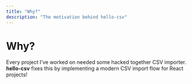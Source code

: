 ```yaml
---
title: "Why?"
description: "The motivation behind hello-csv"
---
```


# Why?

Every project I’ve worked on needed some hacked together CSV importer. **hello-csv** fixes this by implementing a modern CSV import flow for React projects!
